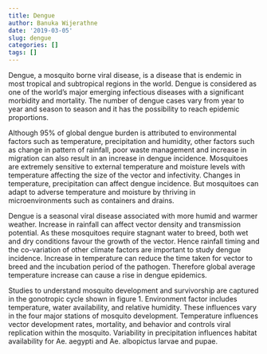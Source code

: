```yaml
---
title: Dengue
author: Banuka Wijerathne
date: '2019-03-05'
slug: dengue
categories: []
tags: []
---
```


Dengue, a mosquito borne viral disease, is a disease that is endemic in most tropical
and subtropical regions in the world. Dengue is considered as one of the world's major emerging infectious diseases
with a significant morbidity and mortality. The number of dengue cases vary from year to year and season to
season and it has the possibility to reach epidemic proportions.

Although 95% of global dengue burden is attributed
to environmental factors such as temperature, precipitation and humidity, other
factors such as change in pattern of rainfall, poor waste management and increase
in migration can also result in an increase in dengue incidence. Mosquitoes are
extremely sensitive to external temperature and moisture levels with temperature
affecting the size of the vector and infectivity. Changes in temperature, precipitation
can affect dengue incidence. But mosquitoes can adapt to adverse temperature and
moisture by thriving in microenvironments such as containers and drains.

Dengue is a seasonal viral disease associated with more humid and warmer
weather. Increase in rainfall can affect vector density and transmission potential.
As these mosquitoes require stagnant water to breed, both wet and dry conditions
favour the growth of the vector. Hence rainfall timing and the co-variation of other
climate factors are important to study dengue incidence. Increase in temperature
can reduce the time taken for vector to breed and the incubation period of the
pathogen. Therefore global average temperature increase can cause a rise in dengue
epidemics.

Studies to understand mosquito development and survivorship are captured in
the gonotropic cycle shown in figure 1. Environment factor includes temperature,
water availability, and relative humidity. These influences vary in the four major
stations of mosquito development. Temperature influences vector development
rates, mortality, and behavior and controls viral replication within the mosquito.
Variability in precipitation influences habitat availability for Ae. aegypti and Ae.
albopictus larvae and pupae.